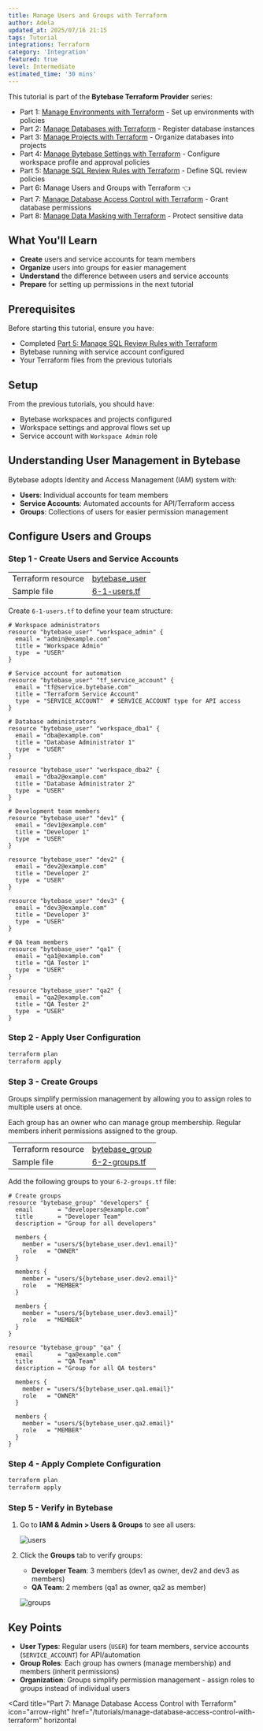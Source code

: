 ```yaml
---
title: Manage Users and Groups with Terraform
author: Adela
updated_at: 2025/07/16 21:15
tags: Tutorial
integrations: Terraform
category: 'Integration'
featured: true
level: Intermediate
estimated_time: '30 mins'
---
```



This tutorial is part of the **Bytebase Terraform Provider** series:

- Part 1: [Manage Environments with Terraform](/tutorials/manage-environments-with-terraform) - Set up environments with policies
- Part 2: [Manage Databases with Terraform](/tutorials/manage-databases-with-terraform) - Register database instances
- Part 3: [Manage Projects with Terraform](/tutorials/manage-projects-with-terraform) - Organize databases into projects
- Part 4: [Manage Bytebase Settings with Terraform](/tutorials/manage-general-settings-with-terraform) - Configure workspace profile and approval policies
- Part 5: [Manage SQL Review Rules with Terraform](/tutorials/manage-sql-review-rules-with-terraform) - Define SQL review policies
- Part 6: Manage Users and Groups with Terraform 👈
- Part 7: [Manage Database Access Control with Terraform](/tutorials/manage-database-access-control-with-terraform) - Grant database permissions
- Part 8: [Manage Data Masking with Terraform](/tutorials/manage-data-masking-with-terraform) - Protect sensitive data

<TerraformGitHubSample />

## What You'll Learn

- **Create** users and service accounts for team members
- **Organize** users into groups for easier management
- **Understand** the difference between users and service accounts
- **Prepare** for setting up permissions in the next tutorial

## Prerequisites

Before starting this tutorial, ensure you have:

- Completed [Part 5: Manage SQL Review Rules with Terraform](/tutorials/manage-sql-review-rules-with-terraform)
- Bytebase running with service account configured
- Your Terraform files from the previous tutorials

## Setup

From the previous tutorials, you should have:

- Bytebase workspaces and projects configured
- Workspace settings and approval flows set up
- Service account with `Workspace Admin` role

## Understanding User Management in Bytebase

Bytebase adopts Identity and Access Management (IAM) system with:

- **Users**: Individual accounts for team members
- **Service Accounts**: Automated accounts for API/Terraform access
- **Groups**: Collections of users for easier permission management

## Configure Users and Groups

### Step 1 - Create Users and Service Accounts

|                       |                                                                                                                        |
| --------------------- | ---------------------------------------------------------------------------------------------------------------------- |
| Terraform resource    | [bytebase_user](https://registry.terraform.io/providers/bytebase/bytebase/latest/docs/resources/user)                 |
| Sample file           | [6-1-users.tf](https://github.com/bytebase/terraform-provider-bytebase/blob/main/tutorials/6-1-users.tf)              |

Create `6-1-users.tf` to define your team structure:

```hcl 6-1-users.tf
# Workspace administrators
resource "bytebase_user" "workspace_admin" {
  email = "admin@example.com"
  title = "Workspace Admin"
  type  = "USER"
}

# Service account for automation
resource "bytebase_user" "tf_service_account" {
  email = "tf@service.bytebase.com"
  title = "Terraform Service Account"
  type  = "SERVICE_ACCOUNT"  # SERVICE_ACCOUNT type for API access
}

# Database administrators
resource "bytebase_user" "workspace_dba1" {
  email = "dba@example.com"
  title = "Database Administrator 1"
  type  = "USER"
}

resource "bytebase_user" "workspace_dba2" {
  email = "dba2@example.com"
  title = "Database Administrator 2"
  type  = "USER"
}

# Development team members
resource "bytebase_user" "dev1" {
  email = "dev1@example.com"
  title = "Developer 1"
  type  = "USER"
}

resource "bytebase_user" "dev2" {
  email = "dev2@example.com"
  title = "Developer 2"
  type  = "USER"
}

resource "bytebase_user" "dev3" {
  email = "dev3@example.com"
  title = "Developer 3"
  type  = "USER"
}

# QA team members
resource "bytebase_user" "qa1" {
  email = "qa1@example.com"
  title = "QA Tester 1"
  type  = "USER"
}

resource "bytebase_user" "qa2" {
  email = "qa2@example.com"
  title = "QA Tester 2"
  type  = "USER"
}
```

### Step 2 - Apply User Configuration

```bash
terraform plan
terraform apply
```

### Step 3 - Create Groups

Groups simplify permission management by allowing you to assign roles to multiple users at once.

<Tip>
  Each group has an owner who can manage group membership. Regular members inherit permissions
  assigned to the group.
</Tip>

|                       |                                                                                                                        |
| --------------------- | ---------------------------------------------------------------------------------------------------------------------- |
| Terraform resource    | [bytebase_group](https://registry.terraform.io/providers/bytebase/bytebase/latest/docs/resources/group)               |
| Sample file           | [6-2-groups.tf](https://github.com/bytebase/terraform-provider-bytebase/blob/main/tutorials/6-2-groups.tf)            |

Add the following groups to your `6-2-groups.tf` file:

```hcl 6-2-groups.tf
# Create groups
resource "bytebase_group" "developers" {
  email       = "developers@example.com"
  title       = "Developer Team"
  description = "Group for all developers"

  members {
    member = "users/${bytebase_user.dev1.email}"
    role   = "OWNER"
  }

  members {
    member = "users/${bytebase_user.dev2.email}"
    role   = "MEMBER"
  }

  members {
    member = "users/${bytebase_user.dev3.email}"
    role   = "MEMBER"
  }
}

resource "bytebase_group" "qa" {
  email       = "qa@example.com"
  title       = "QA Team"
  description = "Group for all QA testers"

  members {
    member = "users/${bytebase_user.qa1.email}"
    role   = "OWNER"
  }

  members {
    member = "users/${bytebase_user.qa2.email}"
    role   = "MEMBER"
  }
}
```

### Step 4 - Apply Complete Configuration

```bash
terraform plan
terraform apply
```

### Step 5 - Verify in Bytebase

1. Go to **IAM & Admin > Users & Groups** to see all users:

   ![users](/content/docs/tutorials/manage-database-access-control-with-terraform/bb-users.webp)

2. Click the **Groups** tab to verify groups:

   - **Developer Team**: 3 members (dev1 as owner, dev2 and dev3 as members)
   - **QA Team**: 2 members (qa1 as owner, qa2 as member)

   ![groups](/content/docs/tutorials/manage-database-access-control-with-terraform/bb-groups.webp)

## Key Points

- **User Types**: Regular users (`USER`) for team members, service accounts (`SERVICE_ACCOUNT`) for API/automation
- **Group Roles**: Each group has owners (manage membership) and members (inherit permissions)
- **Organization**: Groups simplify permission management - assign roles to groups instead of individual users

<Card
  title="Part 7: Manage Database Access Control with Terraform"
  icon="arrow-right"
  href="/tutorials/manage-database-access-control-with-terraform"
  horizontal
></Card>
